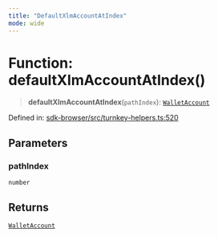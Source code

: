 ```yaml
---
title: "DefaultXlmAccountAtIndex"
mode: wide
---
```

  
# Function: defaultXlmAccountAtIndex()

> **defaultXlmAccountAtIndex**(`pathIndex`): [`WalletAccount`](../WalletAccount/readme)

Defined in: [sdk-browser/src/turnkey-helpers.ts:520](https://github.com/tkhq/sdk/blob/94193410cf3571aa019a0b9408107eeb43e39e16/packages/sdk-browser/src/turnkey-helpers.ts#L520)

## Parameters

### pathIndex

`number`

## Returns

[`WalletAccount`](../WalletAccount/readme)
